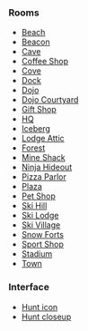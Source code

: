 {{CPW|Fire Scavenger Hunt|Caçada do Fogo}}

===Rooms===
*[[Media:Sensei Fire Hunt beach.swf|Beach]]
*[[Media:Sensei Fire Hunt beacon.swf|Beacon]]
*[[Media:Sensei Fire Hunt cave.swf|Cave]]
*[[Media:Sensei Fire Hunt coffee.swf|Coffee Shop]]
*[[Media:Sensei Fire Hunt cove.swf|Cove]]
*[[Media:Sensei Fire Hunt dock.swf|Dock]]
*[[Media:Sensei Fire Hunt dojo.swf|Dojo]]
*[[Media:Sensei Fire Hunt dojoext.swf|Dojo Courtyard]]
*[[Media:Sensei Fire Hunt shop.swf|Gift Shop]]
*[[Media:Sensei Fire Hunt agent.swf|HQ]]
*[[Media:Sensei Fire Hunt berg.swf|Iceberg]]
*[[Media:Sensei Fire Hunt attic.swf|Lodge Attic]]
*[[Media:Sensei Fire Hunt forest.swf|Forest]]
*[[Media:Sensei Fire Hunt shack.swf|Mine Shack]]
*[[Media:Sensei Fire Hunt dojohide.swf|Ninja Hideout]]
*[[Media:Sensei Fire Hunt pizza.swf|Pizza Parlor]]
*[[Media:Sensei Fire Hunt plaza.swf|Plaza]]
*[[Media:Sensei Fire Hunt pet.swf|Pet Shop]]
*[[Media:Sensei Fire Hunt mtn.swf|Ski Hill]]
*[[Media:Sensei Fire Hunt lodge.swf|Ski Lodge]]
*[[Media:Sensei Fire Hunt village.swf|Ski Village]]
*[[Media:Sensei Fire Hunt forts.swf|Snow Forts]]
*[[Media:Sensei Fire Hunt sport.swf|Sport Shop]]
*[[Media:Sensei Fire Hunt rink.swf|Stadium]]
*[[Media:RoomsTown-FireScavengerHunt.swf|Town]]

===Interface===
*[[Media:Sensei Fire Hunt hunt icon.swf|Hunt icon]]
*[[Media:Sensei Fire Hunt hunt closeup.swf|Hunt closeup]]

{{Events}}
